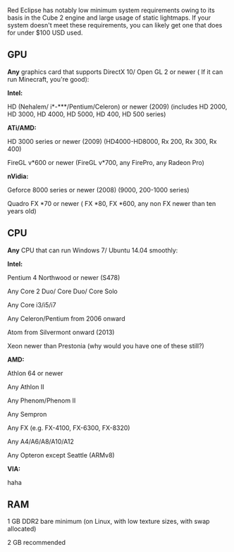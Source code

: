 Red Eclipse has notably low minimum system requirements owing to its basis in the Cube 2 engine and large usage of static lightmaps. If your system doesn't meet these requirements, you can likely get one that does for under $100 USD used.

== GPU ==
'''Any''' graphics card that supports DirectX 10/ Open GL 2 or newer ( If it can run Minecraft, you're good):


'''Intel:''' 

HD (Nehalem/ i*-***/Pentium/Celeron) or newer (2009) (includes HD 2000, HD 3000, HD 4000, HD 5000, HD 400, HD 500 series)


'''ATi/AMD:''' 

HD 3000 series or newer (2009) (HD4000-HD8000, Rx 200, Rx 300, Rx 400)

FireGL v*600 or newer (FireGL v*700, any FirePro, any Radeon Pro)


'''nVidia:'''

Geforce 8000 series or newer (2008) (9000, 200-1000 series)

Quadro FX *70 or newer ( FX *80, FX *600, any non FX newer than ten years old)

== CPU ==
'''Any''' CPU that can run Windows 7/ Ubuntu 14.04 smoothly:


'''Intel:''' 

Pentium 4 Northwood or newer (S478)

Any Core 2 Duo/ Core Duo/ Core Solo

Any Core i3/i5/i7

Any Celeron/Pentium from 2006 onward

Atom from Silvermont onward (2013)

Xeon newer than Prestonia (why would you have one of these still?)


'''AMD:'''

Athlon 64 or newer

Any Athlon II

Any Phenom/Phenom II

Any Sempron 

Any FX (e.g. FX-4100, FX-6300, FX-8320)

Any A4/A6/A8/A10/A12

Any Opteron except Seattle (ARMv8)


'''VIA:'''

haha

== RAM ==
1 GB DDR2 bare minimum (on Linux, with low texture sizes, with swap allocated)

2 GB recommended
